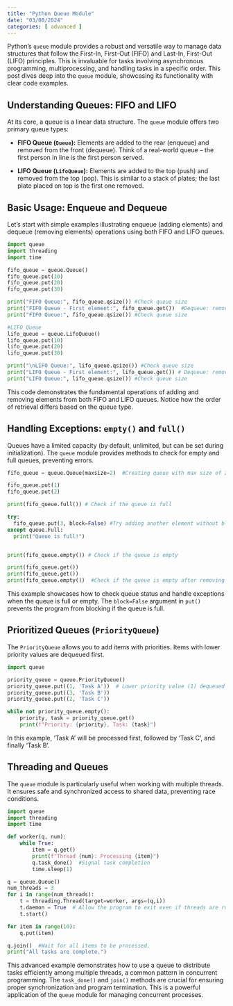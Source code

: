 ```yaml
---
title: "Python Queue Module"
date: "03/08/2024"
categories: [ advanced ]
---
```



Python's `queue` module provides a robust and versatile way to manage data structures that follow the First-In, First-Out (FIFO) and Last-In, First-Out (LIFO) principles. This is invaluable for tasks involving asynchronous programming, multiprocessing, and handling tasks in a specific order. This post dives deep into the `queue` module, showcasing its functionality with clear code examples.

## Understanding Queues: FIFO and LIFO

At its core, a queue is a linear data structure. The `queue` module offers two primary queue types:

* **FIFO Queue (`Queue`):**  Elements are added to the rear (enqueue) and removed from the front (dequeue).  Think of a real-world queue – the first person in line is the first person served.

* **LIFO Queue (`LifoQueue`):** Elements are added to the top (push) and removed from the top (pop). This is similar to a stack of plates; the last plate placed on top is the first one removed.


## Basic Usage: Enqueue and Dequeue

Let's start with simple examples illustrating enqueue (adding elements) and dequeue (removing elements) operations using both FIFO and LIFO queues.

```python
import queue
import threading
import time

fifo_queue = queue.Queue()
fifo_queue.put(10)
fifo_queue.put(20)
fifo_queue.put(30)

print("FIFO Queue:", fifo_queue.qsize()) #Check queue size
print("FIFO Queue - First element:", fifo_queue.get())  #Dequeue: removes and returns the first element
print("FIFO Queue:", fifo_queue.qsize()) #Check queue size

#LIFO Queue
lifo_queue = queue.LifoQueue()
lifo_queue.put(10)
lifo_queue.put(20)
lifo_queue.put(30)

print("\nLIFO Queue:", lifo_queue.qsize()) #Check queue size
print("LIFO Queue - First element:", lifo_queue.get()) # Dequeue: removes and returns the last element added.
print("LIFO Queue:", lifo_queue.qsize()) #Check queue size

```

This code demonstrates the fundamental operations of adding and removing elements from both FIFO and LIFO queues. Notice how the order of retrieval differs based on the queue type.


## Handling Exceptions: `empty()` and `full()`

Queues have a limited capacity (by default, unlimited, but can be set during initialization).  The `queue` module provides methods to check for empty and full queues, preventing errors.

```python
fifo_queue = queue.Queue(maxsize=2)  #Creating queue with max size of 2

fifo_queue.put(1)
fifo_queue.put(2)

print(fifo_queue.full()) # Check if the queue is full

try:
  fifo_queue.put(3, block=False) #Try adding another element without blocking.
except queue.Full:
  print("Queue is full!")


print(fifo_queue.empty()) # Check if the queue is empty

print(fifo_queue.get())
print(fifo_queue.get())
print(fifo_queue.empty())  #Check if the queue is empty after removing all elements.
```

This example showcases how to check queue status and handle exceptions when the queue is full or empty.  The `block=False` argument in `put()` prevents the program from blocking if the queue is full.


## Prioritized Queues (`PriorityQueue`)

The `PriorityQueue` allows you to add items with priorities. Items with lower priority values are dequeued first.

```python
import queue

priority_queue = queue.PriorityQueue()
priority_queue.put((1, 'Task A'))  # Lower priority value (1) dequeued first
priority_queue.put((3, 'Task B'))
priority_queue.put((2, 'Task C'))

while not priority_queue.empty():
    priority, task = priority_queue.get()
    print(f"Priority: {priority}, Task: {task}")

```

In this example, 'Task A' will be processed first, followed by 'Task C', and finally 'Task B'.


## Threading and Queues

The `queue` module is particularly useful when working with multiple threads.  It ensures safe and synchronized access to shared data, preventing race conditions.  

```python
import queue
import threading
import time

def worker(q, num):
    while True:
        item = q.get()
        print(f"Thread {num}: Processing {item}")
        q.task_done()  #Signal task completion
        time.sleep(1)

q = queue.Queue()
num_threads = 3
for i in range(num_threads):
    t = threading.Thread(target=worker, args=(q,i))
    t.daemon = True  # Allow the program to exit even if threads are running
    t.start()

for item in range(10):
    q.put(item)

q.join()  #Wait for all items to be processed.
print("All tasks are complete.")

```

This advanced example demonstrates how to use a queue to distribute tasks efficiently among multiple threads, a common pattern in concurrent programming.  The `task_done()` and `join()` methods are crucial for ensuring proper synchronization and program termination.  This is a powerful application of the `queue` module for managing concurrent processes.

